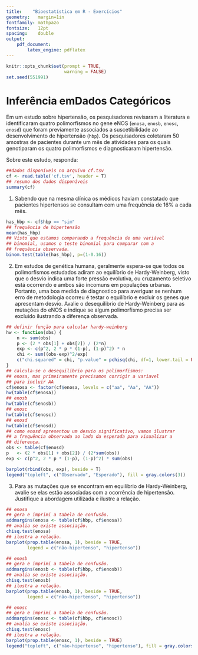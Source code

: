 ```yaml
---
title:    "Bioestatística em R - Exercícios"
geometry:   margin=1in
fontfamily: mathpazo
fontsize:   12pt
spacing:    double
output:
    pdf_document:
        latex_engine: pdflatex
---
```


```r
knitr::opts_chunk$set(prompt = TRUE,
                      warning = FALSE)
set.seed(551991)
```

\begin{itemize}
    \item[] \makebox[2cm]{Nome:\hfill}      \line(1,0){250}
    \item[] \makebox[2cm]{Data:\hfill}      \line(1,0){250}
    \item[] \makebox[2cm]{Matricula:\hfill} \line(1,0){250}
\end{itemize}

# Inferência emDados Categóricos

Em um estudo sobre hipertensão, os pesquisadores revisaram a literatura e identificaram
quatro polimorfismos no gene eNOS (`enosa`, `enosb`, `enosc`, `enosd`) que foram
previamente associados a suscetibilidade ao desenvolvimento de hipertensão (`hbp`). Os
pesquisadores coletaram 50 amostras de pacientes durante um mês de atividades para os
quais genotiparam os quatro polimorfismos e diagnosticaram hipertensão.

Sobre este estudo, responda:

```r
##dados disponíveis no arquivo cf.tsv
cf <- read.table('cf.tsv', header = T)
## resumo dos dados disponíveis
summary(cf)
```

1. Sabendo que na mesma clínica os médicos haviam constatado que pacientes hipertensos
   se consultam com uma frequência de 16% a cada mês.

```r
has_hbp <- cf$hbp == "sim"
## frequência de hipertensão
mean(has_hbp)
## Visto que estamos comparando a frequência de uma variável
## binomial, usamos o teste binomial para comparar com a
## frequência observada.
binom.test(table(has_hbp), p=(1-0.16))
```

2. Em estudos de genética humana, geralmente espera-se que todos os polimorfismos
   estudados adiram ao equilíbrio de Hardy-Weinberg, visto que o desvio indica uma
   forte pressão evolutiva, ou cruzamento seletivo está ocorrendo e ambos são
   incomuns em populações urbanas. Portanto, uma boa medida de diagnostico para
   averiguar se nenhum erro de metodologia ocorreu é testar o equilíbrio e excluir
   os genes que apresentam desvio. Avalie o desequilibrio de Hardy-Weinberg para
   as mutações do eNOS e indique se algum polimorfismo precisa ser excluido ilustrando
   a diferença observada.

```r
## definir função para calcular hardy-weinberg
hw <- function(obs) {
    n <- sum(obs)
    p <- (2 * obs[1] + obs[2]) / (2*n)
    exp <- c(p^2, 2 * p * (1-p), (1-p)^2) * n
    chi <- sum((obs-exp)^2/exp)
    c("chi.squared" = chi, "p.value" = pchisq(chi, df=1, lower.tail = FALSE))
}
## calcula-se o desequilibrio para os polimorfismos:
## enosa, mas primeiramente precisamos corrigir a variavel
## para incluir AA
cf$enosa <- factor(cf$enosa, levels = c("aa", "Aa", "AA"))
hw(table(cf$enosa))
## enosb
hw(table(cf$enosb))
## enosc
hw(table(cf$enosc))
## enosd
hw(table(cf$enosd))
## como enosd apresentou um desvio significativo, vamos ilustrar
## a frequência observada ao lado da esperada para visualizar a
## diferença.
obs <- table(cf$enosd)
p   <- (2 * obs[1] + obs[2]) / (2*sum(obs))
exp <- c(p^2, 2 * p * (1-p), (1-p)^2) * sum(obs)

barplot(rbind(obs, exp), beside = T)
legend("topleft", c("Observado", "Esperado"), fill = gray.colors(3))
```

3. Para as mutações que se encontram em equilibrio de Hardy-Weinberg, avalie se
   elas estão associadas com a ocorrência de hipertensão. Justifique a abordagem
   utilizada e ilustre a relação.

```r
## enosa
## gera e imprimi a tabela de confusão.
addmargins(enosa <- table(cf$hbp, cf$enosa))
## avalia se existe associação.
chisq.test(enosa)
## ilustra a relação.
barplot(prop.table(enosa, 1), beside = TRUE,
        legend = c("não-hipertenso", "hipertenso"))

## enosb
## gera e imprimi a tabela de confusão.
addmargins(enosb <- table(cf$hbp, cf$enosb))
## avalia se existe associação.
chisq.test(enosb)
## ilustra a relação.
barplot(prop.table(enosb, 1), beside = TRUE,
        legend = c("não-hipertenso", "hipertenso"))

## enosc
## gera e imprimi a tabela de confusão.
addmargins(enosc <- table(cf$hbp, cf$enosc))
## avalia se existe associação.
chisq.test(enosc)
## ilustra a relação.
barplot(prop.table(enosc, 1), beside = TRUE)
legend("topleft", c("não-hipertenso", "hipertenso"), fill = gray.colors(2))
```
